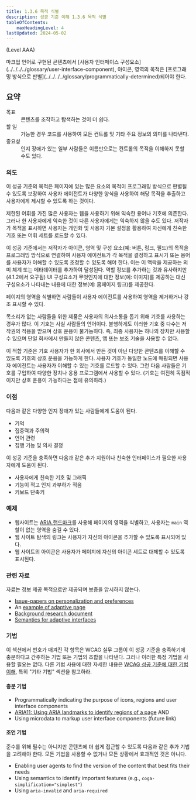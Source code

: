 ```yaml
---
title: 1.3.6 목적 식별
description: 성공 기준 이해 1.3.6 목적 식별
tableOfContents:
    maxHeadingLevel: 4
lastUpdated: 2024-05-02
---
```



(Level AAA)

<Card title="성공 기준(SC)">
마크업 언어로 구현된 콘텐츠에서 [사용자 인터페이스 구성요소](../../../../glossary/user-interface-component), 아이콘, 영역의 목적은 [프로그래밍 방식으로 판별](../../../../glossary/programmatically-determined)되어야 한다.
</Card>

## 요약

<dl>
<dt>목표</dt>
<dd>콘텐츠를 조작하고 탐색하는 것이 더 쉽다.</dd>
<dt>할 일</dt>
<dd>가능한 경우 코드를 사용하여 모든 컨트롤 및 기타 주요 정보의 의미를 나타낸다.</dd>
<dt>중요성</dt>
<dd>인지 장애가 있는 일부 사람들은 이름만으로는 컨트롤의 목적을 이해하지 못할 수도 있다.</dd>
</dl>

### 의도

이 성공 기준의 목적은 페이지에 있는 많은 요소의 목적이 프로그래밍 방식으로 판별될 수 있도록 보장하여 사용자 에이전트가 다양한 양식을 사용하여 해당 목적을 추출하고 사용자에게 제시할 수 있도록 하는 것이다.

제한된 어휘를 가진 많은 사용자는 웹을 사용하기 위해 익숙한 용어나 기호에 의존한다. 그러나 한 사용자에게 익숙한 것이 다른 사용자에게는 익숙하지 않을 수도 있다. 저작자가 목적을 표시하면 사용자는 개인화 및 사용자 기본 설정을 활용하여 자신에게 친숙한 기호 또는 어휘 세트를 로드할 수 있다.

이 성공 기준에서는 저작자가 아이콘, 영역 및 구성 요소(예: 버튼, 링크, 필드)의 목적을 프로그래밍 방식으로 연결하여 사용자 에이전트가 각 목적을 결정하고 표시기 또는 용어를 사용자가 이해할 수 있도록 조정할 수 있도록 해야 한다. 이는 이 맥락을 제공하는 의미 체계 또는 메타데이터를 추가하여 달성된다. 역할 정보를 추가하는 것과 유사하지만(4.1.2에서 요구됨) UI 구성요소가 무엇인지에 대한 정보(예: 이미지)를 제공하는 대신 구성요소가 나타내는 내용에 대한 정보(예: 홈페이지 링크)를 제공한다.

페이지의 영역을 식별하면 사람들이 사용자 에이전트를 사용하여 영역을 제거하거나 강조 표시할 수 있다.

목소리가 없는 사람들을 위한 제품은 사용자의 의사소통을 돕기 위해 기호를 사용하는 경우가 많다. 이 기호는 사실 사람들의 언어이다. 불행하게도 이러한 기호 중 다수는 저작권의 적용을 받으며 상호 운용이 불가능하다. 즉, 최종 사용자는 하나의 장치만 사용할 수 있으며 단일 회사에서 만들지 않은 콘텐츠, 앱 또는 보조 기술을 사용할 수 없다.

이 적합 기준은 기호 사용자가 한 회사에서 만든 것이 아닌 다양한 콘텐츠를 이해할 수 있도록 기호의 상호 운용을 가능하게 한다. 사용자 기호가 동일한 노드에 매핑되면 사용자 에이전트는 사용자가 이해할 수 있는 기호를 로드할 수 있다. 그런 다음 사람들은 기호를 구입하여 다양한 장치나 응용 프로그램에서 사용할 수 있다. (기호는 여전히 독점적이지만 상호 운용이 가능하다는 점에 유의하라.)

### 이점

다음과 같은 다양한 인지 장애가 있는 사람들에게 도움이 된다.

*   기억
*   집중력과 주의력
*   언어 관련
*   집행 기능 및 의사 결정

이 성공 기준을 충족하면 다음과 같은 추가 지원이나 친숙한 인터페이스가 필요한 사용자에게 도움이 된다.

*   사용자에게 친숙한 기호 및 그래픽
*   기능이 적고 인지 과부하가 적음
*   키보드 단축키

### 예제

*   웹사이트는 [ARIA 랜드마크](https://www.w3.org/WAI/ARIA/apg/practices/landmark-regions/)를 사용해 페이지의 영역을 식별하고, 사용자는 `main` 역할이 없는 영역을 숨길 수 있다.
*   웹 사이트 탐색의 링크는 사용자가 자신의 아이콘을 추가할 수 있도록 표시되어 있다.
*   웹 사이트의 아이콘은 사용자가 페이지에 자신의 아이콘 세트로 대체할 수 있도록 표시된다.

### 관련 자료

자료는 정보 제공 목적으로만 제공되며 보증을 암시하지 않는다.

*   [Issue-papers on personalization and preferences](https://rawgit.com/w3c/coga/master/issue-papers/personalization-preferences.html)
*   An [example of adaptive page](https://github.com/ayelet-seeman/coga.personalisation/tree/ExampleWebPage/)
*   [Background research document](https://w3c.github.io/wcag/coga/user-research.html)
*   [Semantics for adaptive interfaces](https://w3c.github.io/personalization-semantics/)

### 기법

이 섹션에서 번호가 매겨진 각 항목은 WCAG 실무 그룹이 이 성공 기준을 충족하기에 충분하다고 간주하는 기법 또는 기법의 조합을 나타낸다. 그러나 이러한 특정 기법을 사용할 필요는 없다. 다른 기법 사용에 대한 자세한 내용은 [WCAG 성공 기준에 대한 기법 이해](../understanding-techniques), 특히 "기타 기법" 섹션을 참고하라.

#### 충분 기법

*   Programmatically indicating the purpose of icons, regions and user interface components
*   [ARIA11: Using ARIA landmarks to identify regions of a page](https://www.w3.org/WAI/WCAG22/Techniques/aria/ARIA11) AND
*   Using microdata to markup user interface components (future link)

#### 조언 기법

준수를 위해 필수는 아니지만 콘텐츠에 더 쉽게 접근할 수 있도록 다음과 같은 추가 기법을 고려해야 한다. 모든 기법을 사용할 수 없거나 모든 상황에서 효과적인 것은 아니다.

*   Enabling user agents to find the version of the content that best fits their needs
*   Using semantics to identify important features (e.g., `coga-simplification="simplest"`)
*   Using `aria-invalid` and `aria-required`

